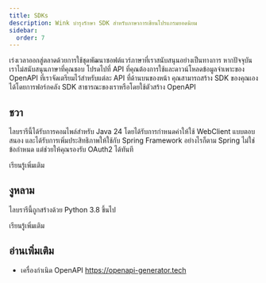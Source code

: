 ```yaml
---
title: SDKs
description: Wink บำรุงรักษา SDK สำหรับภาษาการเขียนโปรแกรมยอดนิยม
sidebar:
  order: 7
---
```


เร่งเวลาออกสู่ตลาดด้วยการใช้ชุดพัฒนาซอฟต์แวร์ภาษาที่เราสนับสนุนอย่างเป็นทางการ
หากปัจจุบันเราไม่สนับสนุนภาษาที่คุณชอบ โปรดไปที่ API ที่คุณต้องการใช้และดาวน์โหลดข้อมูลจำเพาะของ OpenAPI ที่เราจัดเตรียมไว้สำหรับแต่ละ API ที่ด้านบนของหน้า คุณสามารถสร้าง SDK ของคุณเองได้โดยการฟอร์กคลัง SDK สาธารณะของเราหรือโดยใช้ตัวสร้าง OpenAPI

## ชวา

ไลบรารีนี้ได้รับการคอมไพล์สำหรับ Java 24 โดยได้รับการกำหนดค่าให้ใช้ WebClient แบบตอบสนอง และได้รับการเพิ่มประสิทธิภาพให้ใช้กับ Spring Framework อย่างไรก็ตาม Spring ไม่ใช่ข้อกำหนด แต่ช่วยให้คุณรองรับ OAuth2 ได้ทันที

<LinkButton href="https://github.com/wink-travel/wink-sdk-java" variant="secondary" icon="external">
  เรียนรู้เพิ่มเติม
</LinkButton>


## งูหลาม

ไลบรารีนี้ถูกสร้างด้วย Python 3.8 ขึ้นไป

<LinkButton href="https://github.com/wink-travel/wink-sdk-python" variant="secondary" icon="external">
  เรียนรู้เพิ่มเติม
</LinkButton>


## อ่านเพิ่มเติม

* เครื่องกำเนิด OpenAPI https://openapi-generator.tech

